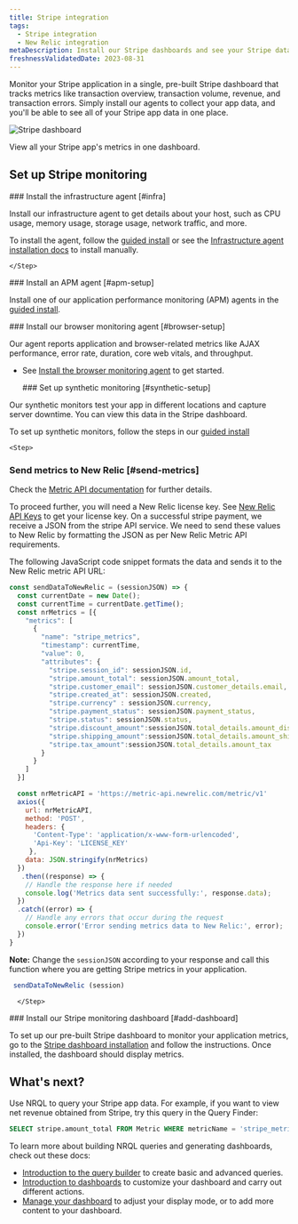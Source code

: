 ```yaml
---
title: Stripe integration
tags:
  - Stripe integration
  - New Relic integration
metaDescription: Install our Stripe dashboards and see your Stripe data in New Relic.  
freshnessValidatedDate: 2023-08-31
---
```



Monitor your Stripe application in a single, pre-built Stripe dashboard that tracks metrics like transaction overview, transaction volume, revenue, and transaction errors. Simply install our agents to collect your app data, and you'll be able to see all of your Stripe app data in one place.

<img
    title="Stripe"
    alt="Stripe dashboard"
    src={infrastructureStripeDashboard}
/>

<figcaption>
View all your Stripe app's metrics in one dashboard.
</figcaption>

## Set up Stripe monitoring

<Steps>
  <Step>
        ### Install the infrastructure agent [#infra]

Install our infrastructure agent to get details about your host, such as CPU usage, memory usage, storage usage, network traffic, and more.

To install the agent, follow the [guided install](https://one.newrelic.com/nr1-core?state=999174fa-ed8b-d707-af7b-8e4f8fd03cc1) or see the [Infrastructure agent installation docs](/docs/infrastructure/install-infrastructure-agent/get-started/install-infrastructure-agent/) to install manually.  

    </Step>
  <Step>
    ### Install an APM agent [#apm-setup]

Install one of our application performance monitoring (APM) agents in the [guided install](https://one.newrelic.com/nr1-core?state=999174fa-ed8b-d707-af7b-8e4f8fd03cc1).
    </Step>

  <Step>
    ### Install our browser monitoring agent [#browser-setup]

Our <InlinePopover type="browser" /> agent reports application and browser-related metrics like AJAX performance, error rate, duration, core web vitals, and throughput.
* See [Install the browser monitoring agent](/docs/browser/browser-monitoring/installation/install-browser-monitoring-agent/) to get started.
    </Step>

    <Step>
      ### Set up synthetic monitoring [#synthetic-setup]

Our synthetic monitors test your app in different locations and capture server downtime. You can view this data in the Stripe dashboard.

To set up synthetic monitors, follow the steps in our [guided install](https://onenr.io/0EjOXrnxgQ6)
  </Step>

    <Step>
### Send metrics to New Relic [#send-metrics]

Check the [Metric API documentation](/docs/data-apis/ingest-apis/metric-api/report-metrics-metric-api/) for further details.

To proceed further, you will need a New Relic license key. See [New Relic API Keys](/docs/apis/intro-apis/new-relic-api-keys/) to get your license key.
On a successful stripe payment, we receive a JSON from the stripe API service. We need to send these values to New Relic by formatting the JSON as per New Relic Metric API requirements.

The following JavaScript code snippet formats the data and sends it to the New Relic metric API URL: 

```javascript
const sendDataToNewRelic = (sessionJSON) => {
  const currentDate = new Date();
  const currentTime = currentDate.getTime();
  const nrMetrics = [{
    "metrics": [
      {
        "name": "stripe_metrics",
        "timestamp": currentTime,
        "value": 0,
        "attributes": {
          "stripe.session_id": sessionJSON.id,
          "stripe.amount_total": sessionJSON.amount_total,
          "stripe.customer_email": sessionJSON.customer_details.email,
          "stripe.created_at": sessionJSON.created,
          "stripe.currency" : sessionJSON.currency,
          "stripe.payment_status": sessionJSON.payment_status,
          "stripe.status": sessionJSON.status,
          "stripe.discount_amount":sessionJSON.total_details.amount_discount,
          "stripe.shipping_amount":sessionJSON.total_details.amount_shipping,
          "stripe.tax_amount":sessionJSON.total_details.amount_tax
        }
      }
    ]
  }]

  const nrMetricAPI = 'https://metric-api.newrelic.com/metric/v1'
  axios({
    url: nrMetricAPI,
    method: 'POST',
    headers: {
      'Content-Type': 'application/x-www-form-urlencoded',
      'Api-Key': 'LICENSE_KEY'
     },
    data: JSON.stringify(nrMetrics)
  })
   .then((response) => {
    // Handle the response here if needed
    console.log('Metrics data sent successfully:', response.data);
  })
  .catch((error) => {
    // Handle any errors that occur during the request
    console.error('Error sending metrics data to New Relic:', error);
  })
}

```

<DNT>**Note:**</DNT> Change the `sessionJSON` according to your response and call this function where you are getting Stripe metrics in your application.

```javascript
 sendDataToNewRelic (session)
```

      </Step>

  <Step>
### Install our Stripe monitoring dashboard [#add-dashboard]

To set up our pre-built Stripe dashboard to monitor your application metrics, go to the [Stripe dashboard installation](https://onenr.io/0ZQWYYE1rRW) and follow the instructions. Once installed, the dashboard should display metrics.
    </Step>
    </Steps>


## What's next?

Use NRQL to query your Stripe app data. For example, if you want to view net revenue obtained from Stripe, try this query in the Query Finder:

```sql
SELECT stripe.amount_total FROM Metric WHERE metricName = 'stripe_metrics'
```

To learn more about building NRQL queries and generating dashboards, check out these docs:

* [Introduction to the query builder](/docs/query-your-data/explore-query-data/query-builder/introduction-query-builder) to create basic and advanced queries.
* [Introduction to dashboards](/docs/query-your-data/explore-query-data/dashboards/introduction-dashboards) to customize your dashboard and carry out different actions.
* [Manage your dashboard](/docs/query-your-data/explore-query-data/dashboards/manage-your-dashboard) to adjust your <InlinePopover type="dashboards" /> display mode, or to add more content to your dashboard.
